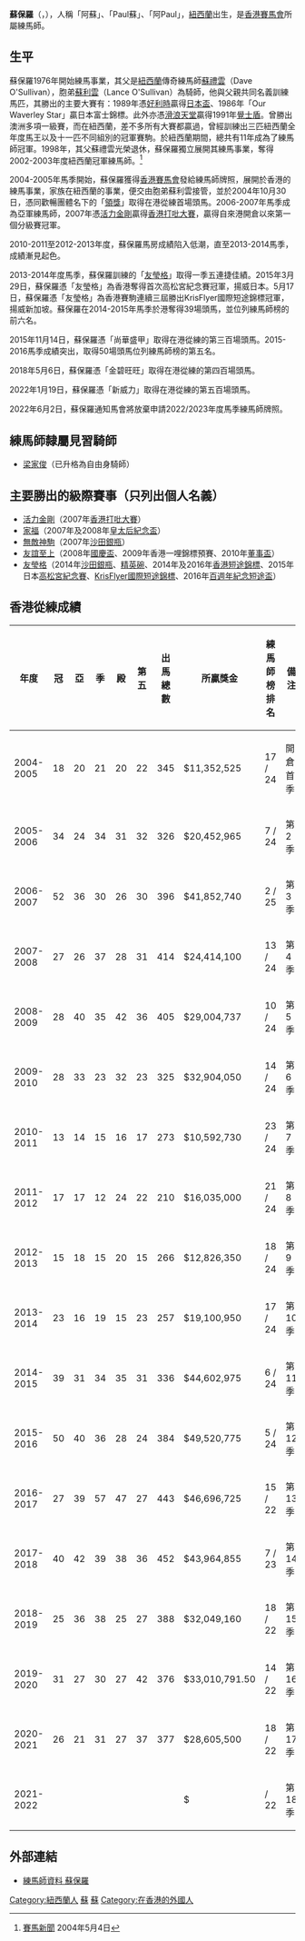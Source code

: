 '''蘇保羅'''（{{lang-en|'''Paul O'Sullivan'''}}，{{bd|1959年|12月6日|catIdx=O'Sullivan, Paul}}），人稱「阿蘇」、「Paul蘇」、「阿Paul」，[[紐西蘭|紐西蘭]]出生，是[[香港賽馬會|香港賽馬會]]所屬練馬師。

==生平==
蘇保羅1976年開始練馬事業，其父是[[紐西蘭|紐西蘭]]傳奇練馬師[[蘇禮雲|蘇禮雲]]（Dave O'Sullivan），胞弟[[蘇利雲|蘇利雲]]（Lance O'Sullivan）為騎師，他與父親共同名義訓練馬匹，其勝出的主要大賽有：1989年憑[[好利時|好利時]]贏得[[日本盃|日本盃]]、1986年「Our Waverley Star」贏日本富士錦標。此外亦憑[[滑浪天堂|滑浪天堂]]贏得1991年[[覺士盾|覺士盾]]。曾勝出澳洲多項一級賽，而在紐西蘭，差不多所有大賽都贏過，曾經訓練出三匹紐西蘭全年度馬王以及十一匹不同組別的冠軍賽駒。於紐西蘭期間，總共有11年成為了練馬師冠軍。1998年，其父蘇禮雲光榮退休，蘇保羅獨立展開其練馬事業，奪得2002-2003年度紐西蘭冠軍練馬師。<ref>[http://www.hkjc.com/chinese/corporate/racing_news_archive.asp 賽馬新聞] {{Wayback|url=http://www.hkjc.com/chinese/corporate/racing_news_archive.asp |date=20170805103338 }} 2004年5月4日</ref>

2004-2005年馬季開始，蘇保羅獲得[[香港賽馬會|香港賽馬會]]發給練馬師牌照，展開於香港的練馬事業，家族在紐西蘭的事業，便交由胞弟蘇利雲接管，並於2004年10月30日，憑同歡暢團體名下的「[[領獎|領獎]]」取得在港從練首場頭馬。2006-2007年馬季成為亞軍練馬師，2007年憑[[活力金剛|活力金剛]]贏得[[香港打吡大賽|香港打吡大賽]]，贏得自來港開倉以來第一個分級賽冠軍。

2010-2011至2012-2013年度，蘇保羅馬房成績陷入低潮，直至2013-2014馬季，成績漸見起色。

2013-2014年度馬季，蘇保羅訓練的「[[友瑩格|友瑩格]]」取得一季五連捷佳績。2015年3月29日，蘇保羅憑「友瑩格」為香港奪得首次高松宮紀念賽冠軍，揚威日本。5月17日，蘇保羅憑「友瑩格」為香港賽駒連續三屆勝出KrisFlyer國際短途錦標冠軍，揚威新加坡。蘇保羅在2014-2015年馬季於港奪得39場頭馬，並位列練馬師榜的前六名。

2015年11月14日，蘇保羅憑「尚華盛甲」取得在港從練的第三百場頭馬。2015-2016馬季成績突出，取得50場頭馬位列練馬師榜的第五名。

2018年5月6日，蘇保羅憑「金碧旺旺」取得在港從練的第四百場頭馬。

2022年1月19日，蘇保羅憑「新威力」取得在港從練的第五百場頭馬。

2022年6月2日，蘇保羅通知馬會將放棄申請2022/2023年度馬季練馬師牌照。

==練馬師隸屬見習騎師==
*[[梁家俊|梁家俊]]（已升格為自由身騎師）

==主要勝出的級際賽事（只列出個人名義）==
*[[活力金剛|活力金剛]]（2007年[[香港打吡大賽|香港打吡大賽]]）
*[[家福|家福]]（2007年及2008年[[皇太后紀念盃|皇太后紀念盃]]）
*[[無敵神駒|無敵神駒]]（2007年[[沙田銀瓶|沙田銀瓶]]）
*[[友誼至上|友誼至上]]（2008年[[國慶盃|國慶盃]]、2009年香港一哩錦標預賽、2010年[[董事盃|董事盃]]）
*[[友瑩格|友瑩格]]（2014年[[沙田銀瓶|沙田銀瓶]]、[[精英碗|精英碗]]、2014年及2016年[[香港短途錦標|香港短途錦標]]、2015年日本[[高松宮紀念賽|高松宮紀念賽]]、[[KrisFlyer國際短途錦標|KrisFlyer國際短途錦標]]、2016年[[百週年紀念短途盃|百週年紀念短途盃]]）

==香港從練成績==
{| class="wikitable" style="text-align:center; width:700px; height:50px;"
|-
! 年度
! 冠
! 亞
! 季
! 殿
! 第五
! 出馬總數
! 所贏獎金
! 練馬師榜排名
! 備注
|-
! 2004-2005
| 18 || 20 || 21 || 20 || 22 || 345 || $11,352,525 || 17 / 24 || 開倉首季 
|-
! 2005-2006
| 34 || 24 || 34 || 31 || 32 || 326 || $20,452,965 || 7 / 24 || 第2季 
|-
! 2006-2007
| 52 || 36 || 30 || 26 || 30 || 396 || $41,852,740 || 2 / 25 || 第3季 
|-
! 2007-2008
| 27 || 26 || 37 || 28 || 31 || 414 || $24,414,100 || 13 / 24 || 第4季 
|-
! 2008-2009
| 28 || 40 || 35 || 42 || 36 || 405 || $29,004,737 || 10 / 24 || 第5季 
|-
! 2009-2010
| 28 || 33 || 23 || 32 || 23 || 325 || $32,904,050 || 14 / 24 || 第6季 
|-
! 2010-2011
| 13 || 14 || 15 || 16 || 17 || 273 || $10,592,730 || 23 / 24 || 第7季 
|-
! 2011-2012
| 17 || 17 || 12 || 24 || 22 || 210 || $16,035,000 || 21 / 24 || 第8季 
|-
! 2012-2013
| 15 || 18 || 15 || 20 || 15 || 266 || $12,826,350 || 18 / 24 || 第9季 
|-
! 2013-2014
| 23 || 16 || 19 || 15 || 23 || 257 || $19,100,950 || 17 / 24 || 第10季 
|-
! 2014-2015
| 39 || 31 || 34 || 35 || 31 || 336 || $44,602,975 || 6 / 24 || 第11季 
|-
! 2015-2016
| 50 || 40 || 36 || 28 || 24 || 384 || $49,520,775 || 5 / 24 || 第12季 
|-
! 2016-2017
| 27 || 39 || 57 || 47 || 27 || 443 || $46,696,725 || 15 / 22 || 第13季 
|-
! 2017-2018
| 40 || 42 || 39 || 38 || 36 || 452 || $43,964,855 || 7 / 23 || 第14季 
|-
! 2018-2019
| 25 || 36 || 38 || 25 || 27 || 388 || $32,049,160 || 18 / 22 || 第15季 
|-
! 2019-2020
| 31 || 27 || 30 || 27 || 42 || 376 || $33,010,791.50 || 14 / 22 || 第16季 
|-
! 2020-2021
| 26 || 21 || 31 || 27 || 37 || 377 || $28,605,500 || 18 / 22 || 第17季 
|-
! 2021-2022
|  ||  ||  ||  ||  ||  || $ ||  / 22 || 第18季 
|}

==外部連結==
{{Reflist}}
*[http://www.hkjc.com/chinese/racing/TrainerProfile.asp?TrainerCode=OSP&season=Current 練馬師資料 蘇保羅] {{Wayback|url=http://www.hkjc.com/chinese/racing/TrainerProfile.asp?TrainerCode=OSP&season=Current |date=20180526085517 }}

{{Hong Kong horse trainers}}

{{DEFAULTSORT:O'Sullivan, Paul}}

[[Category:紐西蘭人|Category:紐西蘭人]]
[[Category:香港練馬師|蘇]]
[[Category:紐西蘭練馬師|蘇]]
[[Category:在香港的外國人|Category:在香港的外國人]]